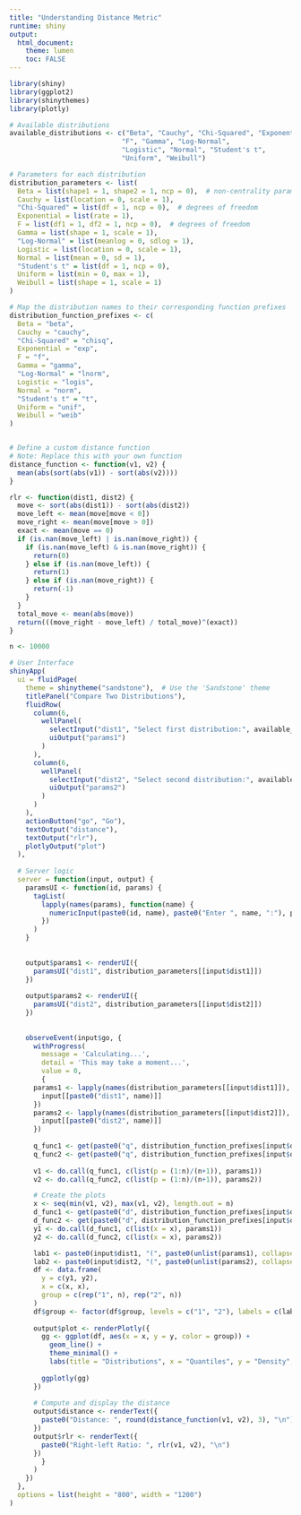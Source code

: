 ```yaml
---
title: "Understanding Distance Metric"
runtime: shiny
output: 
  html_document:
    theme: lumen
    toc: FALSE
---
```


```r
library(shiny)
library(ggplot2)
library(shinythemes)
library(plotly)
```

```r
# Available distributions
available_distributions <- c("Beta", "Cauchy", "Chi-Squared", "Exponential", 
                            "F", "Gamma", "Log-Normal", 
                            "Logistic", "Normal", "Student's t", 
                            "Uniform", "Weibull")

# Parameters for each distribution
distribution_parameters <- list(
  Beta = list(shape1 = 1, shape2 = 1, ncp = 0),  # non-centrality parameter
  Cauchy = list(location = 0, scale = 1),
  "Chi-Squared" = list(df = 1, ncp = 0),  # degrees of freedom
  Exponential = list(rate = 1),
  F = list(df1 = 1, df2 = 1, ncp = 0),  # degrees of freedom
  Gamma = list(shape = 1, scale = 1),
  "Log-Normal" = list(meanlog = 0, sdlog = 1),
  Logistic = list(location = 0, scale = 1),
  Normal = list(mean = 0, sd = 1),
  "Student's t" = list(df = 1, ncp = 0),
  Uniform = list(min = 0, max = 1),
  Weibull = list(shape = 1, scale = 1)
)

# Map the distribution names to their corresponding function prefixes
distribution_function_prefixes <- c(
  Beta = "beta",
  Cauchy = "cauchy",
  "Chi-Squared" = "chisq",
  Exponential = "exp",
  F = "f",
  Gamma = "gamma",
  "Log-Normal" = "lnorm",
  Logistic = "logis",
  Normal = "norm",
  "Student's t" = "t",
  Uniform = "unif",
  Weibull = "weib"
)


# Define a custom distance function
# Note: Replace this with your own function
distance_function <- function(v1, v2) {
  mean(abs(sort(abs(v1)) - sort(abs(v2))))
}

rlr <- function(dist1, dist2) {
  move <- sort(abs(dist1)) - sort(abs(dist2))
  move_left <- mean(move[move < 0])
  move_right <- mean(move[move > 0])
  exact <- mean(move == 0)
  if (is.nan(move_left) | is.nan(move_right)) {
    if (is.nan(move_left) & is.nan(move_right)) {
      return(0)
    } else if (is.nan(move_left)) {
      return(1)
    } else if (is.nan(move_right)) {
      return(-1)
    }
  }
  total_move <- mean(abs(move))
  return(((move_right - move_left) / total_move)^(exact))
}

n <- 10000

# User Interface
shinyApp(
  ui = fluidPage(
    theme = shinytheme("sandstone"),  # Use the 'Sandstone' theme
    titlePanel("Compare Two Distributions"),
    fluidRow(
      column(6,
        wellPanel(
          selectInput("dist1", "Select first distribution:", available_distributions),
          uiOutput("params1")
        )
      ),
      column(6,
        wellPanel(
          selectInput("dist2", "Select second distribution:", available_distributions),
          uiOutput("params2")
        )
      )
    ),
    actionButton("go", "Go"),
    textOutput("distance"),
    textOutput("rlr"),
    plotlyOutput("plot")
  ),
  
  # Server logic
  server = function(input, output) {
    paramsUI <- function(id, params) {
      tagList(
        lapply(names(params), function(name) {
          numericInput(paste0(id, name), paste0("Enter ", name, ":"), params[[name]])
        })
      )
    }
    
  
    output$params1 <- renderUI({
      paramsUI("dist1", distribution_parameters[[input$dist1]])
    })
  
    output$params2 <- renderUI({
      paramsUI("dist2", distribution_parameters[[input$dist2]])
    })
    
  
    observeEvent(input$go, {
      withProgress(
        message = 'Calculating...',
        detail = 'This may take a moment...',
        value = 0,
        {
      params1 <- lapply(names(distribution_parameters[[input$dist1]]), function(name) {
        input[[paste0("dist1", name)]]
      })
      params2 <- lapply(names(distribution_parameters[[input$dist2]]), function(name) {
        input[[paste0("dist2", name)]]
      })
    
      q_func1 <- get(paste0("q", distribution_function_prefixes[input$dist1]), "package:stats")
      q_func2 <- get(paste0("q", distribution_function_prefixes[input$dist2]), "package:stats")
    
      v1 <- do.call(q_func1, c(list(p = (1:n)/(n+1)), params1))
      v2 <- do.call(q_func2, c(list(p = (1:n)/(n+1)), params2))

      # Create the plots
      x <- seq(min(v1, v2), max(v1, v2), length.out = n)
      d_func1 <- get(paste0("d", distribution_function_prefixes[input$dist1]), "package:stats")
      d_func2 <- get(paste0("d", distribution_function_prefixes[input$dist2]), "package:stats")
      y1 <- do.call(d_func1, c(list(x = x), params1))
      y2 <- do.call(d_func2, c(list(x = x), params2))

      lab1 <- paste0(input$dist1, "(", paste0(unlist(params1), collapse = ", "),")")
      lab2 <- paste0(input$dist2, "(", paste0(unlist(params2), collapse = ", "),")")
      df <- data.frame(
        y = c(y1, y2),
        x = c(x, x),
        group = c(rep("1", n), rep("2", n))
      )
      df$group <- factor(df$group, levels = c("1", "2"), labels = c(lab1, lab2))
      
      output$plot <- renderPlotly({
        gg <- ggplot(df, aes(x = x, y = y, color = group)) +
          geom_line() +
          theme_minimal() +
          labs(title = "Distributions", x = "Quantiles", y = "Density", color = "Distribution")
        
        ggplotly(gg)
      })
    
      # Compute and display the distance
      output$distance <- renderText({
        paste0("Distance: ", round(distance_function(v1, v2), 3), "\n")
      })
      output$rlr <- renderText({
        paste0("Right-left Ratio: ", rlr(v1, v2), "\n")
      })
        }
      )
    })
  },
  options = list(height = "800", width = "1200")
)

```
